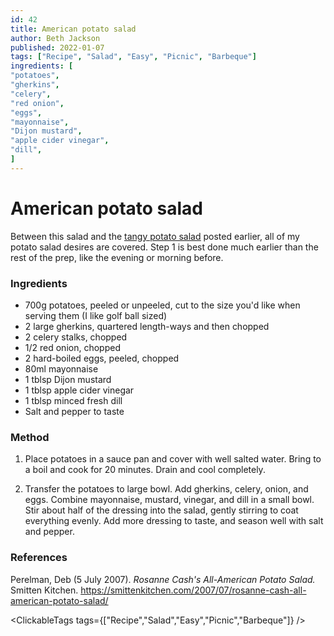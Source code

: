 ```yaml
---
id: 42
title: American potato salad
author: Beth Jackson
published: 2022-01-07
tags: ["Recipe", "Salad", "Easy", "Picnic", "Barbeque"]
ingredients: [
"potatoes",
"gherkins",
"celery",
"red onion",
"eggs",
"mayonnaise",
"Dijon mustard",
"apple cider vinegar",
"dill",
]
---
```


# American potato salad

<BlogTextWrapper>

Between this salad and the <u>[tangy potato salad](https://cph.kiwi/blog/tangy-potato-salad)</u> posted earlier, all of my potato salad desires are covered. Step 1 is best done much earlier than the rest of the prep, like the evening or morning before.

</BlogTextWrapper>

<BlogTextWrapper>

### Ingredients

- 700g potatoes, peeled or unpeeled, cut to the size you'd like when serving them (I like golf ball sized)
- 2 large gherkins, quartered length-ways and then chopped
- 2 celery stalks, chopped
- 1/2 red onion, chopped
- 2 hard-boiled eggs, peeled, chopped
- 80ml mayonnaise
- 1 tblsp Dijon mustard
- 1 tblsp apple cider vinegar
- 1 tblsp minced fresh dill
- Salt and pepper to taste

</BlogTextWrapper>

<BlogTextWrapper>

### Method

1. Place potatoes in a sauce pan and cover with well salted water. Bring to a boil and cook for 20 minutes. Drain and cool completely.

<Timer inputHours={0} inputMinutes={20} inputSeconds={0} />

2. Transfer the potatoes to large bowl. Add gherkins, celery, onion, and eggs. Combine mayonnaise, mustard, vinegar, and dill in a small bowl. Stir about half of the dressing into the salad, gently stirring to coat everything evenly. Add more dressing to taste, and season well with salt and pepper.

</BlogTextWrapper>

<BlogTextWrapper>

### References

Perelman, Deb (5 July 2007). _Rosanne Cash's All-American Potato Salad._ Smitten Kitchen. https://smittenkitchen.com/2007/07/rosanne-cash-all-american-potato-salad/

</BlogTextWrapper>

<ClickableTags tags={["Recipe","Salad","Easy","Picnic","Barbeque"]} />
